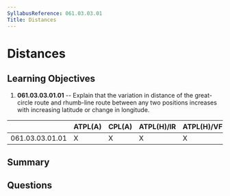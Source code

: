 ```yaml
---
SyllabusReference: 061.03.03.01
Title: Distances
---
```


# Distances

## Learning Objectives

1.  **061.03.03.01.01** -- Explain that the variation in distance of the
    great-circle route and rhumb-line route between any two positions increases
    with increasing latitude or change in longitude.

|                 | ATPL(A) | CPL(A) | ATPL(H)/IR | ATPL(H)/VFR | CPL(H) | IR | CBIR(A) |
| --------------- | ------- | ------ | ---------- | ----------- | ------ | -- | ------- |
| 061.03.03.01.01 | X       | X      | X          | X           | X      |    |         |

## Summary

## Questions
